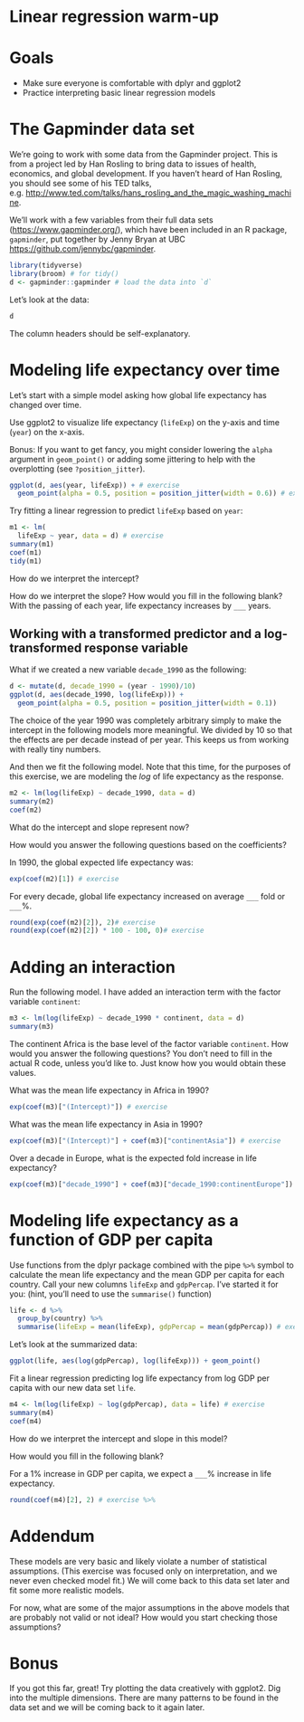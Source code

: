 # Linear regression warm-up

# Goals

- Make sure everyone is comfortable with dplyr and ggplot2
- Practice interpreting basic linear regression models

# The Gapminder data set

We're going to work with some data from the Gapminder project. This is from a project led by Han Rosling to bring data to issues of health, economics, and global development. If you haven't heard of Han Rosling, you should see some of his TED talks, e.g. <http://www.ted.com/talks/hans_rosling_and_the_magic_washing_machine>.

We'll work with a few variables from their full data sets (<https://www.gapminder.org/>), which have been included in an R package, `gapminder`, put together by Jenny Bryan at UBC <https://github.com/jennybc/gapminder>.

```r
library(tidyverse)
library(broom) # for tidy()
d <- gapminder::gapminder # load the data into `d`
```

Let's look at the data:

```r
d
```

The column headers should be self-explanatory.

# Modeling life expectancy over time 

Let's start with a simple model asking how global life expectancy has changed over time. 

Use ggplot2 to visualize life expectancy (`lifeExp`) on the y-axis and time (`year`) on the x-axis. 

Bonus: If you want to get fancy, you might consider lowering the `alpha` argument in `geom_point()` or adding some jittering to help with the overplotting (see `?position_jitter`).

```r
ggplot(d, aes(year, lifeExp)) + # exercise
  geom_point(alpha = 0.5, position = position_jitter(width = 0.6)) # exercise
```

Try fitting a linear regression to predict `lifeExp` based on `year`:

```r
m1 <- lm(
  lifeExp ~ year, data = d) # exercise
summary(m1)
coef(m1)
tidy(m1)
```

How do we interpret the intercept? 

How do we interpret the slope? How would you fill in the following blank? With the passing of each year, life expectancy increases by `___` years.

## Working with a transformed predictor and a log-transformed response variable 

What if we created a new variable `decade_1990` as the following: 

```r
d <- mutate(d, decade_1990 = (year - 1990)/10)
ggplot(d, aes(decade_1990, log(lifeExp))) + 
  geom_point(alpha = 0.5, position = position_jitter(width = 0.1))
```

The choice of the year 1990 was completely arbitrary simply to make the intercept in the following models more meaningful. We divided by 10 so that the effects are per decade instead of per year. This keeps us from working with really tiny numbers. 

And then we fit the following model. Note that this time, for the purposes of this exercise, we are modeling the *log* of life expectancy as the response. 

```r
m2 <- lm(log(lifeExp) ~ decade_1990, data = d)
summary(m2)
coef(m2)
```

What do the intercept and slope represent now? 

How would you answer the following questions based on the coefficients? 

In 1990, the global expected life expectancy was:

```r
exp(coef(m2)[1]) # exercise
```

For every decade, global life expectancy increased on average `___` fold or `___`%.

```r
round(exp(coef(m2)[2]), 2)# exercise
round(exp(coef(m2)[2]) * 100 - 100, 0)# exercise
```

# Adding an interaction

Run the following model. I have added an interaction term with the factor variable `continent`:

```r
m3 <- lm(log(lifeExp) ~ decade_1990 * continent, data = d)
summary(m3)
```

The continent Africa is the base level of the factor variable `continent`. How would you answer the following questions? You don't need to fill in the actual R code, unless you'd like to. Just know how you would obtain these values. 

What was the mean life expectancy in Africa in 1990?

```r
exp(coef(m3)["(Intercept)"]) # exercise
```

What was the mean life expectancy in Asia in 1990?

```r
exp(coef(m3)["(Intercept)"] + coef(m3)["continentAsia"]) # exercise
```

Over a decade in Europe, what is the expected fold increase in life expectancy?

```r
exp(coef(m3)["decade_1990"] + coef(m3)["decade_1990:continentEurope"]) # exercise
```

# Modeling life expectancy as a function of GDP per capita

Use functions from the dplyr package combined with the pipe `%>%` symbol to calculate the mean life expectancy and the mean GDP per capita for each country. Call your new columns `lifeExp` and `gdpPercap`. I've started it for you: (hint, you'll need to use the `summarise()` function)

```r
life <- d %>% 
  group_by(country) %>%
  summarise(lifeExp = mean(lifeExp), gdpPercap = mean(gdpPercap)) # exercise
```

Let's look at the summarized data:

```r
ggplot(life, aes(log(gdpPercap), log(lifeExp))) + geom_point()
```

Fit a linear regression predicting log life expectancy from log GDP per capita with our new data set `life`.

```r
m4 <- lm(log(lifeExp) ~ log(gdpPercap), data = life) # exercise
summary(m4)
coef(m4)
```

How do we interpret the intercept and slope in this model?

How would you fill in the following blank?

For a 1% increase in GDP per capita, we expect a `___`% increase in life expectancy.

```r
round(coef(m4)[2], 2) # exercise %>%
```

# Addendum 

These models are very basic and likely violate a number of statistical assumptions. (This exercise was focused only on interpretation, and we never even checked model fit.) We will come back to this data set later and fit some more realistic models.

For now, what are some of the major assumptions in the above models that are probably not valid or not ideal? How would you start checking those assumptions?

# Bonus

If you got this far, great! Try plotting the data creatively with ggplot2. Dig into the multiple dimensions. There are many patterns to be found in the data set and we will be coming back to it again later. 
